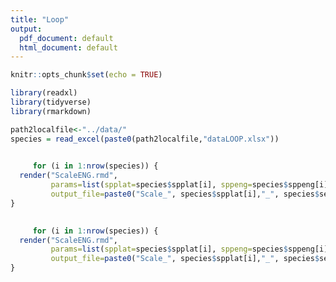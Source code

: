 ```yaml
---
title: "Loop"
output:
  pdf_document: default
  html_document: default
---
```


```r
knitr::opts_chunk$set(echo = TRUE)
```


```r

library(readxl)
library(tidyverse)
library(rmarkdown)

path2localfile<-"../data/"
species = read_excel(paste0(path2localfile,"dataLOOP.xlsx"))

     
     for (i in 1:nrow(species)) {
  render("ScaleENG.rmd", 
         params=list(spplat=species$spplat[i], sppeng=species$sppeng[i], sex=species$sex[i], sppfr=species$sppfr[i]),
         output_file=paste0("Scale_", species$spplat[i],"_", species$sex[i], ".html"))
}
     

     for (i in 1:nrow(species)) {
  render("ScaleENG.rmd", 
         params=list(spplat=species$spplat[i], sppeng=species$sppeng[i], sex=species$sex[i], sppfr=species$sppfr[i]),
         output_file=paste0("Scale_", species$spplat[i],"_", species$sex[i], ".pdf"))
}
     
```






